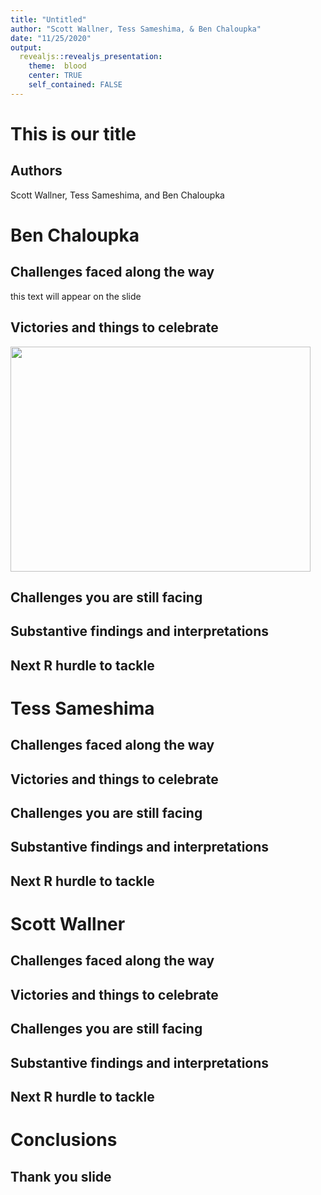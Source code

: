 ```yaml
---
title: "Untitled"
author: "Scott Wallner, Tess Sameshima, & Ben Chaloupka"
date: "11/25/2020"
output:
  revealjs::revealjs_presentation:
    theme:  blood
    center: TRUE
    self_contained: FALSE
---
```


# This is our title

## Authors

Scott Wallner, Tess Sameshima, and Ben Chaloupka

# Ben Chaloupka

## Challenges faced along the way

this text will appear on the slide

## Victories and things to celebrate

<img src="/Users/bchaloup/Documents/Fall 2020/EDLD651/final_project/Fractal Dwell Time Schematic.jpg" height="360" width="480">

## Challenges you are still facing

## Substantive findings and interpretations

## Next R hurdle to tackle

# Tess Sameshima

## Challenges faced along the way

## Victories and things to celebrate

## Challenges you are still facing

## Substantive findings and interpretations

## Next R hurdle to tackle

# Scott Wallner

## Challenges faced along the way

## Victories and things to celebrate

## Challenges you are still facing

## Substantive findings and interpretations

## Next R hurdle to tackle

# Conclusions

## Thank you slide



